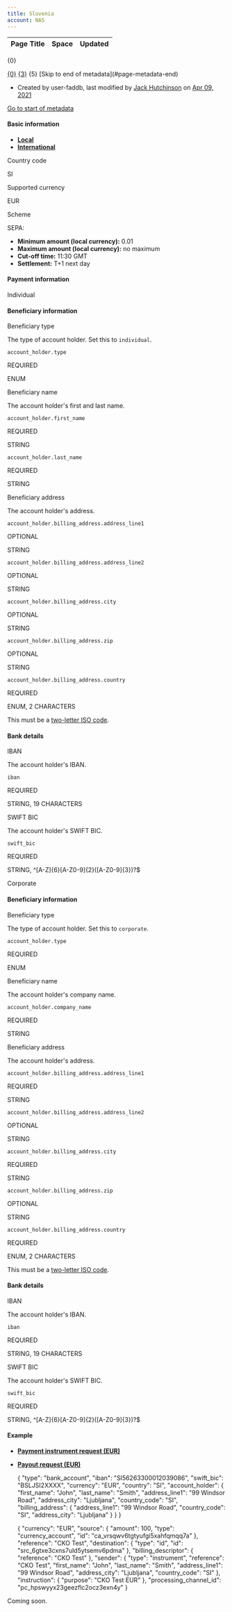 ```yaml
---
title: Slovenia
account: NAS
---
```


<table class="aui"> <thead> <tr class="header"> <th class="search-result-title">Page Title</th> <th class="search-result-space">Space</th> <th class="search-result-date">Updated</th> </tr> </thead> </table> <p class="search-result-count">{0}</p> <tr class="search-result"> <td class="search-result-title"><a href="{1}" class="content-type-{2}"><span>{0}</span></a></td> <td class="search-result-space"><a class="space" href="/display/{4}/" title="{3}">{3}</a></td> <td class="search-result-date"><span class="date" title="{6}">{5}</span></td> </tr> [Skip to end of metadata](#page-metadata-end)

*   Created by user-faddb, last modified by [Jack Hutchinson](    /display/~jack.hutchinson
    ) on [Apr 09, 2021](/pages/diffpagesbyversion.action?pageId=8489701&selectedPageVersions=10&selectedPageVersions=11 "Show changes")

[Go to start of metadata](#page-metadata-start)

#### Basic information

*   [**Local**](#tabs-7649cb02-46f3-4ef7-baee-8d826ee2bb4d-1)
*   [**International**](#tabs-7649cb02-46f3-4ef7-baee-8d826ee2bb4d-2)

  

Country code

SI

Supported currency

EUR

Scheme

SEPA:

*   **Minimum amount (local currency):** 0.01
*   **Maximum amount (local currency):** no maximum
*   **Cut-off time:** 11:30 GMT
*   **Settlement:** T+1 next day

#### Payment information

 Individual

#### Beneficiary information

  

Beneficiary type

The type of account holder. Set this to `individual`.

`account_holder.type`

REQUIRED

ENUM

Beneficiary name

The account holder's first and last name.

`account_holder.first_name`

REQUIRED

STRING

`account_holder.last_name`

REQUIRED

STRING

Beneficiary address

The account holder's address.

  

  

  

  

`account_holder.billing_address.address_line1`

OPTIONAL

STRING

`account_holder.billing_address.address_line2`

OPTIONAL

STRING

`account_holder.billing_address.city`

OPTIONAL

STRING

`account_holder.billing_address.zip`

OPTIONAL

STRING

`account_holder.billing_address.country`

REQUIRED

ENUM, 2 CHARACTERS

This must be a [two-letter ISO code](/display/DOCS/Country+codes).

#### Bank details

  

IBAN

The account holder's IBAN.

`iban`

REQUIRED

STRING, 19 CHARACTERS

SWIFT BIC

The account holder's SWIFT BIC.

`swift_bic`

REQUIRED

STRING, ^\[A-Z\]{6}\[A-Z0-9\]{2}(\[A-Z0-9\]{3})?$

 Corporate

#### Beneficiary information

  

Beneficiary type

The type of account holder. Set this to `corporate`.

`account_holder.type`

REQUIRED

ENUM

Beneficiary name

The account holder's company name.

`account_holder.company_name`

REQUIRED

STRING

Beneficiary address

The account holder's address.

`account_holder.billing_address.address_line1`

REQUIRED

STRING

`account_holder.billing_address.address_line2`

OPTIONAL

STRING

`account_holder.billing_address.city`

REQUIRED

STRING

`account_holder.billing_address.zip`

OPTIONAL

STRING

`account_holder.billing_address.country`

REQUIRED

ENUM, 2 CHARACTERS

This must be a [two-letter ISO code](/display/DOCS/Country+codes).

#### Bank details

  

IBAN

The account holder's IBAN.

`iban`

REQUIRED

STRING, 19 CHARACTERS

SWIFT BIC

The account holder's SWIFT BIC.

`swift_bic`

REQUIRED

STRING, ^\[A-Z\]{6}\[A-Z0-9\]{2}(\[A-Z0-9\]{3})?$

#### Example

*   [**Payment instrument request (EUR)**](#tabs-bd78e541-03fe-40a8-9ab8-398d76d70aba-1)
*   [**Payout request (EUR)**](#tabs-bd78e541-03fe-40a8-9ab8-398d76d70aba-2)

    {
      "type": "bank_account",
      "iban": "SI56263300012039086",
      "swift_bic": "BSLJSI2XXXX",
      "currency": "EUR",
      "country": "SI",
      "account_holder": {
        "first_name": "John",
        "last_name": "Smith",
        "address_line1": "99 Windsor Road",
        "address_city": "Ljubljana",
        "country_code": "SI",
        "billing_address": {
          "address_line1": "99 Windsor Road",
          "country_code": "SI",
          "address_city": "Ljubljana"
        }
      }
    }

    {
      "currency": "EUR",
      "source": {
        "amount": 100,
        "type": "currency_account",
        "id": "ca_vrsqwv6tgtyufgi5xahfqmqq7a"
      },
      "reference": "CKO Test",
      "destination": {
        "type": "id",
        "id": "src_6gtxe3cxns7uld5ytsemv6pdma"
      },
      "billing_descriptor": {
        "reference": "CKO Test"
      },
      "sender": {
        "type": "instrument",
        "reference": "CKO Test",
        "first_name": "John",
        "last_name": "Smith",
        "address_line1": "99 Windsor Road",
        "address_city": "Ljubljana",
        "country_code": "SI"
      },
      "instruction": {
        "purpose": "CKO Test EUR"
      },
      "processing_channel_id": "pc_hpswyyx23geezflc2ocz3exn4y"
    }

Coming soon.
